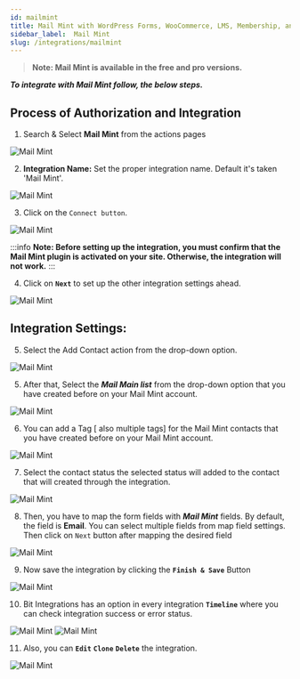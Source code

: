 ```yaml
---
id: mailmint
title: Mail Mint with WordPress Forms, WooCommerce, LMS, Membership, and Other Plugins Integrations.
sidebar_label:  Mail Mint
slug: /integrations/mailmint
---
```


> **Note: Mail Mint is available in the free and pro versions.**

***To integrate with Mail Mint follow, the below steps.***


## Process of Authorization and Integration

1.	Search & Select **Mail Mint** from the actions pages
 <Image src="actions/mail-mint/select-mail-mint" alt="Mail Mint" w="1020" h="350" />

2. **Integration Name:** Set the proper integration name. Default it's taken 'Mail Mint'.
 <Image src="actions/mail-mint/integration-name" alt="Mail Mint" w="1020" h="350" />

3.	Click on the `Connect button`. 

 <Image src="actions/mail-mint/connect" alt="Mail Mint" w="1020" h="350" />

:::info
 **Note: Before setting up the integration, you must confirm that the Mail Mint plugin is activated on your site. Otherwise, the integration will not work.**
:::

4. Click on **`Next`** to set up the other integration settings ahead.

 <Image src="actions/mail-mint/next" alt="Mail Mint" w="1020" h="350" />


## Integration Settings:

5. Select the Add Contact action from the drop-down option.
 <Image src="actions/mail-mint/select-action" alt="Mail Mint" w="1020" h="350" />


5. After that, Select the ***Mail Main list*** from the drop-down option that you have created before on your Mail Mint account.
 <Image src="actions/mail-mint/select-list" alt="Mail Mint" w="1020" h="350" />

6. You can add a Tag [ also multiple tags] for the Mail Mint contacts that you have created before on your Mail Mint account.
 <Image src="actions/mail-mint/select-tag" alt="Mail Mint" w="1020" h="350" />

7. Select the contact status the selected status will added to the contact that will created through the integration.
 <Image src="actions/mail-mint/select-list" alt="Mail Mint" w="1020" h="350" />

8. Then, you have to map the form fields with ***Mail Mint*** fields. By default, the field is **Email**. You can select multiple fields from map field settings.  Then click on `Next` button after mapping the desired  field

 <Image src="actions/mail-mint/field-mapping" alt="Mail Mint" w="1020" h="350" />

9. Now save the integration by clicking the **`Finish & Save`** Button

 <Image src="actions/mail-mint/finish-save" alt="Mail Mint" w="1020" h="350" />

10. Bit Integrations has an option in every integration **`Timeline`** where you can check integration success or error status.
 <Image src="actions/mail-mint/timeline" alt="Mail Mint" w="1020" h="350" />
 <Image src="actions/mail-mint/integration-log" alt="Mail Mint" w="1020" h="350" />

11. Also, you can **`Edit`** **`Clone`** **`Delete`** the integration.

 <Image src="actions/mail-mint/edit-clone-delete" alt="Mail Mint" w="1020" h="350" />


<Feedback/>